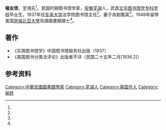 '''喻友信'''{{BD|1909年||?|}}，[[表字|字]]鴻先<ref name="dwdx"/>。民国时期图书馆学家，[[安徽|安徽]][[芜湖|芜湖]]人，武昌[[文华图书馆学专科学校|文华图书馆学专科学校]]毕业生，1937年任[[东吴大学|东吴大学]]法学院图书馆主任<ref name="dwdx"/>，妻子為劉鳳英<ref name="tsgsyf"/>。1948年留學美国[[哥倫比亞大學|哥倫比亞大學]]攻讀圖書館碩士<ref name="dxtsgxb"/>。

== 著作 ==
*《实用图书馆学》中国图书馆服务社出版（1937）
*《美国图书分类法评论》出版者不详（民国二十五年二月[1936.2]）

== 参考资料 ==
{{Reflist|2|refs=
<ref name="dwdx">{{cite book |title=私立東吳大學法學院一覽 |date=1936 |page=7 |url=http://www.bookinlife.net/book-161246-viewpic.html#page=12 |accessdate=2020-10-21 |language=zh-hant |archive-date=2020-10-24 |archive-url=https://web.archive.org/web/20201024052757/http://www.bookinlife.net/book-161246-viewpic.html#page=12 |dead-url=no }}</ref>
<ref name="dxtsgxb">{{cite journal |author1=郑锦怀 |title=喻友信早期图书馆生涯考察 |journal=大学图书馆学报 |date=2012 |issue=1 |pages=100–105 |url=http://www.cqvip.com/qk/90674x/201201/40720961.html |accessdate=2020-10-21 |language=zh-hans |archive-date=2020-10-23 |archive-url=https://web.archive.org/web/20201023071543/http://www.cqvip.com/qk/90674x/201201/40720961.html |dead-url=no }}</ref>
<ref name="tsgsyf">{{cite book |author1=Hutchins |coauthors=喻友信(译) |title=图书馆使用法的指导 |date=民国二十三年[1934] |publisher=文华图书馆学专科学校 |location=武漢 |page=7 |url=http://opac.nlc.cn/F/VL9MER828RUYFNV7RAF8L41Q8FEL77DU85XS784KXANT1Y9E23-27178?func=find-b&find_code=WAU&request=%09%E5%96%BB%E5%8F%8B%E4%BF%A1&local_base=NLC01&filter_code_1=WLN&filter_request_1=&filter_code_2=WYR&filter_request_2=&filter_code_3=WYR&filter_request_3=&filter_code_4=WFM&filter_request_4=&filter_code_5=WSL&filter_request_5= |accessdate=2020-10-21 |language=zh-hant |chapter=譯者序 |archive-date=2020-10-24 |archive-url=https://web.archive.org/web/20201024005240/http://opac.nlc.cn/F/VL9MER828RUYFNV7RAF8L41Q8FEL77DU85XS784KXANT1Y9E23-27178?func=find-b&find_code=WAU&request=%09%E5%96%BB%E5%8F%8B%E4%BF%A1&local_base=NLC01&filter_code_1=WLN&filter_request_1=&filter_code_2=WYR&filter_request_2=&filter_code_3=WYR&filter_request_3=&filter_code_4=WFM&filter_request_4=&filter_code_5=WSL&filter_request_5= |dead-url=no }}</ref>
}}

{{Authority control}}
{{DEFAULTSORT:Y喻友信}}
{{China-academic-bio-stub}}
[[Category:中華民國圖書館學家|Category:中華民國圖書館學家]]
[[Category:芜湖人|Category:芜湖人]]
[[Category:美国华人|Category:美国华人]]
[[Category:喻姓|Category:喻姓]]